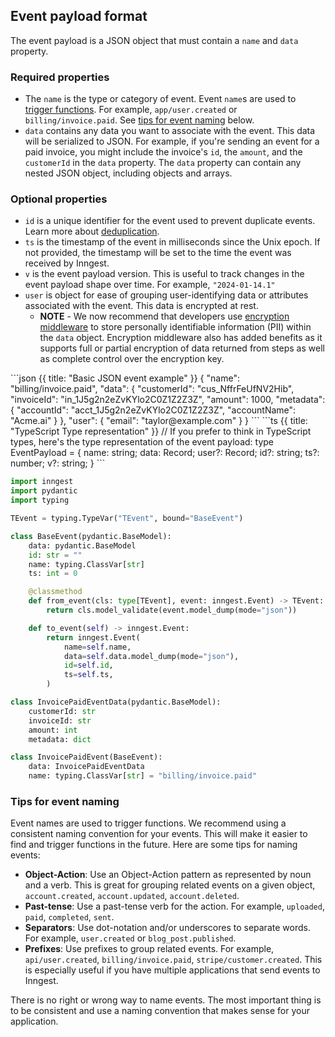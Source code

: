 
## Event payload format

The event payload is a JSON object that must contain a `name` and `data` property.

### Required properties

* The `name` is the type or category of event. Event `name`s are used to [trigger functions](/docs/functions). For example, `app/user.created` or `billing/invoice.paid`. See [tips for event naming](#tips-for-event-naming) below.
* `data` contains any data you want to associate with the event. This data will be serialized to JSON. For example, if you're sending an event for a paid invoice, you might include the invoice's `id`, the `amount`, and the `customerId` in the `data` property. The `data` property can contain any nested JSON object, including objects and arrays.

### Optional properties

* `id` is a unique identifier for the event used to prevent duplicate events. Learn more about [deduplication](#deduplication).
* `ts` is the timestamp of the event in milliseconds since the Unix epoch. If not provided, the timestamp will be set to the time the event was received by Inngest.
* `v` is the event payload version. This is useful to track changes in the event payload shape over time. For example, `"2024-01-14.1"`
* `user` is object for ease of grouping user-identifying data or attributes associated with the event. This data is encrypted at rest.
  * **NOTE** - We now recommend that developers use [encryption middleware](/docs/features/middleware/encryption-middleware) to store personally identifiable information (PII) within the `data` object. Encryption middleware also has added benefits as it supports full or partial encryption of data returned from steps as well as complete control over the encryption key.

<CodeGroup>
```json {{ title: "Basic JSON event example" }}
{
  "name": "billing/invoice.paid",
  "data": {
    "customerId": "cus_NffrFeUfNV2Hib",
    "invoiceId": "in_1J5g2n2eZvKYlo2C0Z1Z2Z3Z",
    "amount": 1000,
    "metadata": {
      "accountId": "acct_1J5g2n2eZvKYlo2C0Z1Z2Z3Z",
      "accountName": "Acme.ai"
    }
  },
  "user": {
    "email": "taylor@example.com"
  }
}
```
```ts {{ title: "TypeScript Type representation" }}
// If you prefer to think in TypeScript types, here's the type representation of the event payload:
type EventPayload = {
  name: string;
  data: Record<string, any>;
  user?: Record<string, any>;
  id?: string;
  ts?: number;
  v?: string;
}
```

```py {{ title: "Pydantic Type representation" }}
import inngest
import pydantic
import typing

TEvent = typing.TypeVar("TEvent", bound="BaseEvent")

class BaseEvent(pydantic.BaseModel):
    data: pydantic.BaseModel
    id: str = ""
    name: typing.ClassVar[str]
    ts: int = 0

    @classmethod
    def from_event(cls: type[TEvent], event: inngest.Event) -> TEvent:
        return cls.model_validate(event.model_dump(mode="json"))

    def to_event(self) -> inngest.Event:
        return inngest.Event(
            name=self.name,
            data=self.data.model_dump(mode="json"),
            id=self.id,
            ts=self.ts,
        )

class InvoicePaidEventData(pydantic.BaseModel):
    customerId: str
    invoiceId: str
    amount: int
    metadata: dict

class InvoicePaidEvent(BaseEvent):
    data: InvoicePaidEventData
    name: typing.ClassVar[str] = "billing/invoice.paid"
```
</CodeGroup>

### Tips for event naming

Event names are used to trigger functions. We recommend using a consistent naming convention for your events. This will make it easier to find and trigger functions in the future. Here are some tips for naming events:

* **Object-Action**: Use an Object-Action pattern as represented by noun and a verb. This is great for grouping related events on a given object, `account.created`, `account.updated`, `account.deleted`.
* **Past-tense**: Use a past-tense verb for the action. For example, `uploaded`, `paid`, `completed`, `sent`.
* **Separators**: Use dot-notation and/or underscores to separate words. For example, `user.created` or `blog_post.published`.
* **Prefixes**: Use prefixes to group related events. For example, `api/user.created`, `billing/invoice.paid`, `stripe/customer.created`. This is especially useful if you have multiple applications that send events to Inngest.

There is no right or wrong way to name events. The most important thing is to be consistent and use a naming convention that makes sense for your application.
